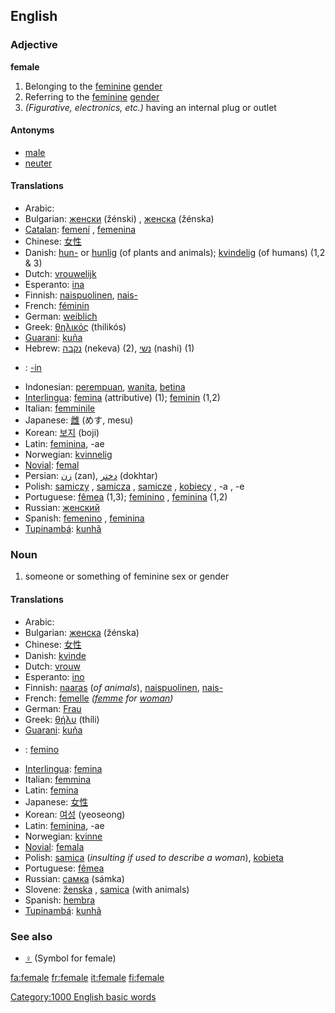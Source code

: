 {{wikipedia}}
==English==

===Adjective===
'''female''' {{notcomp}}

# Belonging to the [[feminine]] [[gender]]
# Referring to the [[feminine]] [[gender]]
#''(Figurative, electronics, etc.)'' having an internal plug or outlet

====Antonyms====
*[[male]]
*[[neuter]]

====Translations====
*Arabic: {{ARchar|[[أنثى]]}} {{Unicode|(’únθa)}}
*Bulgarian: [[женски]] (žénski) {{m}}, [[женска]] (žénska) {{f}}
*[[Catalan]]: [[femení]] {{m}}, [[femenina]] {{f}}
*Chinese: [[女性]]
*Danish: [[hun-]] or [[hunlig]] (of plants and animals); [[kvindelig]] (of humans) (1,2 & 3)
*Dutch: [[vrouwelijk]]
*Esperanto: [[ina]]
*Finnish: [[naispuolinen]], [[naispuolinen|nais-]]
*French: [[féminin]]
*German: [[weiblich]]
*Greek: [[θηλικός]] (thilikós)
*[[Guarani]]: [[kuña]]
*Hebrew: [[נקבה]] (nekeva) (2), [[נשי]] (nashi) (1)
*{{io}}: [[-in]]
*Indonesian: [[perempuan]], [[wanita]], [[betina]]
*[[Interlingua]]: [[femina]] (attributive) (1); [[feminin]] (1,2)
*Italian: [[femminile]]
*Japanese: [[雌]] (めす, mesu)
*Korean: [[보지]] (boji)
*Latin: [[feminina]], -ae {{f}}
*Norwegian: [[kvinnelig]]
*[[Novial]]: [[femal]]
*Persian: [[زن]] (zan), [[دختر]] (dokhtar)
*Polish: [[samiczy]] {{m}}, [[samicza]] {{f}}, [[samicze]] {{n}}, [[kobiecy]] {{m}}, -a {{f}}, -e {{n}}
*Portuguese: [[fêmea]] {{f}} (1,3); [[feminino]] {{m}}, [[feminina]] {{f}} (1,2)
*Russian: [[женский]]
*Spanish: [[femenino]] {{m}}, [[feminina]] {{f}}
*[[Tupinambá]]: [[kunhã]]

===Noun===
{{en-noun-reg}}

# someone or something of feminine sex or gender

====Translations====
*Arabic: {{ARchar|[[أنثى]]}} {{Unicode|(’únθa)}}
*Bulgarian: [[женска]] (žénska) {{f}}
*Chinese: [[女性]]
*Danish: [[kvinde]] {{c}}
*Dutch: [[vrouw]] {{c}}
*Esperanto: [[ino]]
*Finnish: [[naaras]] (''of animals''), [[naispuolinen]], [[naispuolinen|nais-]] 
*French: [[femelle]] ''([[femme]] for [[woman]])''
*German: [[Frau]] {{f}}
*Greek: [[θήλυ]] (thíli)
*[[Guarani]]: [[kuña]]
*{{io}}: [[femino]]
*[[Interlingua]]: [[femina]]
*Italian: [[femmina]] {{f}}
*Latin: [[femina]] {{f}}
*Japanese: [[女性]]
*Korean: [[여성]] (yeoseong)
*Latin: [[feminina]], -ae {{f}}
*Norwegian: [[kvinne]]
*[[Novial]]: [[femala]]
*Polish: [[samica]] {{f}} (''insulting if used to describe a woman''), [[kobieta]] {{f}}
*Portuguese: [[fêmea]] {{f}}
*Russian: [[самка]] (sámka) {{f}}
*Slovene: [[ženska]] {{f}}, [[samica]] {{f}} (with animals)
*Spanish: [[hembra]] {{f}}
*[[Tupinambá]]: [[kunhã]]

===See also===
*[[♀]] (Symbol for female)

[[Category:1000 English basic words]]

[[fa:female]]
[[fr:female]]
[[it:female]]
[[fi:female]]